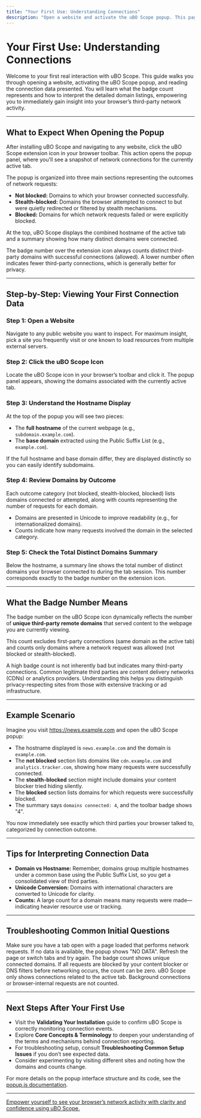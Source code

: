 ```yaml
---
title: "Your First Use: Understanding Connections"
description: "Open a website and activate the uBO Scope popup. This page explains, step by step, how to view which third-party domains are connecting to your browser session, what the badge count means, and what to expect in the popup interface—empowering you to read and interpret connection data right away."
---
```


# Your First Use: Understanding Connections

Welcome to your first real interaction with uBO Scope. This guide walks you through opening a website, activating the uBO Scope popup, and reading the connection data presented. You will learn what the badge count represents and how to interpret the detailed domain listings, empowering you to immediately gain insight into your browser’s third-party network activity.

---

## What to Expect When Opening the Popup

After installing uBO Scope and navigating to any website, click the uBO Scope extension icon in your browser toolbar. This action opens the popup panel, where you'll see a snapshot of network connections for the currently active tab.

The popup is organized into three main sections representing the outcomes of network requests:

- **Not blocked:** Domains to which your browser connected successfully.
- **Stealth-blocked:** Domains the browser attempted to connect to but were quietly redirected or filtered by stealth mechanisms.
- **Blocked:** Domains for which network requests failed or were explicitly blocked.

At the top, uBO Scope displays the combined hostname of the active tab and a summary showing how many distinct domains were connected.

<Tip>
The badge number over the extension icon always counts distinct third-party domains with successful connections (allowed). A lower number often indicates fewer third-party connections, which is generally better for privacy.
</Tip>

---

## Step-by-Step: Viewing Your First Connection Data

### Step 1: Open a Website

Navigate to any public website you want to inspect. For maximum insight, pick a site you frequently visit or one known to load resources from multiple external servers.

### Step 2: Click the uBO Scope Icon

Locate the uBO Scope icon in your browser’s toolbar and click it. The popup panel appears, showing the domains associated with the currently active tab.

### Step 3: Understand the Hostname Display

At the top of the popup you will see two pieces:

- The **full hostname** of the current webpage (e.g., `subdomain.example.com`).
- The **base domain** extracted using the Public Suffix List (e.g., `example.com`).

If the full hostname and base domain differ, they are displayed distinctly so you can easily identify subdomains.

### Step 4: Review Domains by Outcome

Each outcome category (not blocked, stealth-blocked, blocked) lists domains connected or attempted, along with counts representing the number of requests for each domain.

- Domains are presented in Unicode to improve readability (e.g., for internationalized domains).
- Counts indicate how many requests involved the domain in the selected category.

### Step 5: Check the Total Distinct Domains Summary

Below the hostname, a summary line shows the total number of distinct domains your browser connected to during the tab session. This number corresponds exactly to the badge number on the extension icon.

---

## What the Badge Number Means

The badge number on the uBO Scope icon dynamically reflects the number of **unique third-party remote domains** that served content to the webpage you are currently viewing.

This count excludes first-party connections (same domain as the active tab) and counts only domains where a network request was allowed (not blocked or stealth-blocked).

<Note>
A high badge count is not inherently bad but indicates many third-party connections. Common legitimate third parties are content delivery networks (CDNs) or analytics providers. Understanding this helps you distinguish privacy-respecting sites from those with extensive tracking or ad infrastructure.
</Note>

---

## Example Scenario

Imagine you visit https://news.example.com and open the uBO Scope popup:

- The hostname displayed is `news.example.com` and the domain is `example.com`.
- The **not blocked** section lists domains like `cdn.example.com` and `analytics.tracker.com`, showing how many requests were successfully connected.
- The **stealth-blocked** section might include domains your content blocker tried hiding silently.
- The **blocked** section lists domains for which requests were successfully blocked.
- The summary says `domains connected: 4`, and the toolbar badge shows "4".

You now immediately see exactly which third parties your browser talked to, categorized by connection outcome.

---

## Tips for Interpreting Connection Data

- **Domain vs Hostname:** Remember, domains group multiple hostnames under a common base using the Public Suffix List, so you get a consolidated view of third parties.
- **Unicode Conversion:** Domains with international characters are converted to Unicode for clarity.
- **Counts:** A large count for a domain means many requests were made—indicating heavier resource use or tracking.

---

## Troubleshooting Common Initial Questions

<AccordionGroup title="Frequently Asked Questions">
<Accordion title="Why does the popup show NO DATA?">
Make sure you have a tab open with a page loaded that performs network requests. If no data is available, the popup shows "NO DATA". Refresh the page or switch tabs and try again.
</Accordion>
<Accordion title="Why is the badge count zero even on busy sites?">
The badge count shows unique connected domains. If all requests are blocked by your content blocker or DNS filters before networking occurs, the count can be zero.
</Accordion>
<Accordion title="Can I see all connections made by the browser?">
uBO Scope only shows connections related to the active tab. Background connections or browser-internal requests are not counted.
</Accordion>
</AccordionGroup>

---

## Next Steps After Your First Use

- Visit the **Validating Your Installation** guide to confirm uBO Scope is correctly monitoring connection events.
- Explore **Core Concepts & Terminology** to deepen your understanding of the terms and mechanisms behind connection reporting.
- For troubleshooting setup, consult **Troubleshooting Common Setup Issues** if you don’t see expected data.
- Consider experimenting by visiting different sites and noting how the domains and counts change.

For more details on the popup interface structure and its code, see the [popup.js documentation](/js/popup.js).

---

<u>Empower yourself to see your browser’s network activity with clarity and confidence using uBO Scope.</u>
